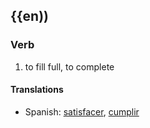 =={{en))==
===Verb===
# to fill full, to complete

====Translations====
*Spanish: [[satisfacer]], [[cumplir]]